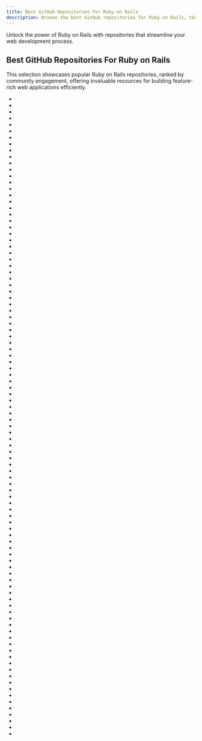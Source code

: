 ```yaml
---
title: Best GitHub Repositories For Ruby on Rails
description: Browse the best GitHub repositories for Ruby on Rails, the web application framework for Ruby.
---
```

Unlock the power of Ruby on Rails with repositories that streamline your web development process.

## Best GitHub Repositories For Ruby on Rails

This selection showcases popular Ruby on Rails repositories, ranked by community engagement, offering invaluable resources for building feature-rich web applications efficiently.

- <Badge owner="rails" repoName="rails" stars="https://img.shields.io/github/stars/rails/rails?style=flat&logoSize=auto" forks="https://img.shields.io/github/forks/rails/rails?style=flat&logoSize=auto"/>
- <Badge owner="blueimp" repoName="jQuery-File-Upload" stars="https://img.shields.io/github/stars/blueimp/jQuery-File-Upload?style=flat&logoSize=auto" forks="https://img.shields.io/github/forks/blueimp/jQuery-File-Upload?style=flat&logoSize=auto"/>
- <Badge owner="gitlabhq" repoName="gitlabhq" stars="https://img.shields.io/github/stars/gitlabhq/gitlabhq?style=flat&logoSize=auto" forks="https://img.shields.io/github/forks/gitlabhq/gitlabhq?style=flat&logoSize=auto"/>
- <Badge owner="activeadmin" repoName="activeadmin" stars="https://img.shields.io/github/stars/activeadmin/activeadmin?style=flat&logoSize=auto" forks="https://img.shields.io/github/forks/activeadmin/activeadmin?style=flat&logoSize=auto"/>
- <Badge owner="heartcombo" repoName="simple_form" stars="https://img.shields.io/github/stars/heartcombo/simple_form?style=flat&logoSize=auto" forks="https://img.shields.io/github/forks/heartcombo/simple_form?style=flat&logoSize=auto"/>
- <Badge owner="presidentbeef" repoName="brakeman" stars="https://img.shields.io/github/stars/presidentbeef/brakeman?style=flat&logoSize=auto" forks="https://img.shields.io/github/forks/presidentbeef/brakeman?style=flat&logoSize=auto"/>
- <Badge owner="rubocop" repoName="rails-style-guide" stars="https://img.shields.io/github/stars/rubocop/rails-style-guide?style=flat&logoSize=auto" forks="https://img.shields.io/github/forks/rubocop/rails-style-guide?style=flat&logoSize=auto"/>
- <Badge owner="ryanb" repoName="cancan" stars="https://img.shields.io/github/stars/ryanb/cancan?style=flat&logoSize=auto" forks="https://img.shields.io/github/forks/ryanb/cancan?style=flat&logoSize=auto"/>
- <Badge owner="CanCanCommunity" repoName="cancancan" stars="https://img.shields.io/github/stars/CanCanCommunity/cancancan?style=flat&logoSize=auto" forks="https://img.shields.io/github/forks/CanCanCommunity/cancancan?style=flat&logoSize=auto"/>
- <Badge owner="doorkeeper-gem" repoName="doorkeeper" stars="https://img.shields.io/github/stars/doorkeeper-gem/doorkeeper?style=flat&logoSize=auto" forks="https://img.shields.io/github/forks/doorkeeper-gem/doorkeeper?style=flat&logoSize=auto"/>
- <Badge owner="tpope" repoName="vim-rails" stars="https://img.shields.io/github/stars/tpope/vim-rails?style=flat&logoSize=auto" forks="https://img.shields.io/github/forks/tpope/vim-rails?style=flat&logoSize=auto"/>
- <Badge owner="svenfuchs" repoName="rails-i18n" stars="https://img.shields.io/github/stars/svenfuchs/rails-i18n?style=flat&logoSize=auto" forks="https://img.shields.io/github/forks/svenfuchs/rails-i18n?style=flat&logoSize=auto"/>
- <Badge owner="refinery" repoName="refinerycms" stars="https://img.shields.io/github/stars/refinery/refinerycms?style=flat&logoSize=auto" forks="https://img.shields.io/github/forks/refinery/refinerycms?style=flat&logoSize=auto"/>
- <Badge owner="ruby-china" repoName="homeland" stars="https://img.shields.io/github/stars/ruby-china/homeland?style=flat&logoSize=auto" forks="https://img.shields.io/github/forks/ruby-china/homeland?style=flat&logoSize=auto"/>
- <Badge owner="gramantin" repoName="awesome-rails" stars="https://img.shields.io/github/stars/gramantin/awesome-rails?style=flat&logoSize=auto" forks="https://img.shields.io/github/forks/gramantin/awesome-rails?style=flat&logoSize=auto"/>
- <Badge owner="fatfreecrm" repoName="fat_free_crm" stars="https://img.shields.io/github/stars/fatfreecrm/fat_free_crm?style=flat&logoSize=auto" forks="https://img.shields.io/github/forks/fatfreecrm/fat_free_crm?style=flat&logoSize=auto"/>
- <Badge owner="mileszs" repoName="wicked_pdf" stars="https://img.shields.io/github/stars/mileszs/wicked_pdf?style=flat&logoSize=auto" forks="https://img.shields.io/github/forks/mileszs/wicked_pdf?style=flat&logoSize=auto"/>
- <Badge owner="ViewComponent" repoName="view_component" stars="https://img.shields.io/github/stars/ViewComponent/view_component?style=flat&logoSize=auto" forks="https://img.shields.io/github/forks/ViewComponent/view_component?style=flat&logoSize=auto"/>
- <Badge owner="elastic" repoName="elasticsearch-rails" stars="https://img.shields.io/github/stars/elastic/elasticsearch-rails?style=flat&logoSize=auto" forks="https://img.shields.io/github/forks/elastic/elasticsearch-rails?style=flat&logoSize=auto"/>
- <Badge owner="kpumuk" repoName="meta-tags" stars="https://img.shields.io/github/stars/kpumuk/meta-tags?style=flat&logoSize=auto" forks="https://img.shields.io/github/forks/kpumuk/meta-tags?style=flat&logoSize=auto"/>
- <Badge owner="comfy" repoName="comfortable-mexican-sofa" stars="https://img.shields.io/github/stars/comfy/comfortable-mexican-sofa?style=flat&logoSize=auto" forks="https://img.shields.io/github/forks/comfy/comfortable-mexican-sofa?style=flat&logoSize=auto"/>
- <Badge owner="DavyJonesLocker" repoName="client_side_validations" stars="https://img.shields.io/github/stars/DavyJonesLocker/client_side_validations?style=flat&logoSize=auto" forks="https://img.shields.io/github/forks/DavyJonesLocker/client_side_validations?style=flat&logoSize=auto"/>
- <Badge owner="bensheldon" repoName="good_job" stars="https://img.shields.io/github/stars/bensheldon/good_job?style=flat&logoSize=auto" forks="https://img.shields.io/github/forks/bensheldon/good_job?style=flat&logoSize=auto"/>
- <Badge owner="rails" repoName="jquery-ujs" stars="https://img.shields.io/github/stars/rails/jquery-ujs?style=flat&logoSize=auto" forks="https://img.shields.io/github/forks/rails/jquery-ujs?style=flat&logoSize=auto"/>
- <Badge owner="Apipie" repoName="apipie-rails" stars="https://img.shields.io/github/stars/Apipie/apipie-rails?style=flat&logoSize=auto" forks="https://img.shields.io/github/forks/Apipie/apipie-rails?style=flat&logoSize=auto"/>
- <Badge owner="edavis10" repoName="redmine" stars="https://img.shields.io/github/stars/edavis10/redmine?style=flat&logoSize=auto" forks="https://img.shields.io/github/forks/edavis10/redmine?style=flat&logoSize=auto"/>
- <Badge owner="excid3" repoName="noticed" stars="https://img.shields.io/github/stars/excid3/noticed?style=flat&logoSize=auto" forks="https://img.shields.io/github/forks/excid3/noticed?style=flat&logoSize=auto"/>
- <Badge owner="dreikanter" repoName="ruby-bookmarks" stars="https://img.shields.io/github/stars/dreikanter/ruby-bookmarks?style=flat&logoSize=auto" forks="https://img.shields.io/github/forks/dreikanter/ruby-bookmarks?style=flat&logoSize=auto"/>
- <Badge owner="markevans" repoName="dragonfly" stars="https://img.shields.io/github/stars/markevans/dragonfly?style=flat&logoSize=auto" forks="https://img.shields.io/github/forks/markevans/dragonfly?style=flat&logoSize=auto"/>
- <Badge owner="hotwired" repoName="turbo-rails" stars="https://img.shields.io/github/stars/hotwired/turbo-rails?style=flat&logoSize=auto" forks="https://img.shields.io/github/forks/hotwired/turbo-rails?style=flat&logoSize=auto"/>
- <Badge owner="rails" repoName="rails-dev-box" stars="https://img.shields.io/github/stars/rails/rails-dev-box?style=flat&logoSize=auto" forks="https://img.shields.io/github/forks/rails/rails-dev-box?style=flat&logoSize=auto"/>
- <Badge owner="sauliusgrigaitis" repoName="Swifton" stars="https://img.shields.io/github/stars/sauliusgrigaitis/Swifton?style=flat&logoSize=auto" forks="https://img.shields.io/github/forks/sauliusgrigaitis/Swifton?style=flat&logoSize=auto"/>
- <Badge owner="TrestleAdmin" repoName="trestle" stars="https://img.shields.io/github/stars/TrestleAdmin/trestle?style=flat&logoSize=auto" forks="https://img.shields.io/github/forks/TrestleAdmin/trestle?style=flat&logoSize=auto"/>
- <Badge owner="pay-rails" repoName="pay" stars="https://img.shields.io/github/stars/pay-rails/pay?style=flat&logoSize=auto" forks="https://img.shields.io/github/forks/pay-rails/pay?style=flat&logoSize=auto"/>
- <Badge owner="publify" repoName="publify" stars="https://img.shields.io/github/stars/publify/publify?style=flat&logoSize=auto" forks="https://img.shields.io/github/forks/publify/publify?style=flat&logoSize=auto"/>
- <Badge owner="brunofacca" repoName="zen-rails-security-checklist" stars="https://img.shields.io/github/stars/brunofacca/zen-rails-security-checklist?style=flat&logoSize=auto" forks="https://img.shields.io/github/forks/brunofacca/zen-rails-security-checklist?style=flat&logoSize=auto"/>
- <Badge owner="websocket-rails" repoName="websocket-rails" stars="https://img.shields.io/github/stars/websocket-rails/websocket-rails?style=flat&logoSize=auto" forks="https://img.shields.io/github/forks/websocket-rails/websocket-rails?style=flat&logoSize=auto"/>
- <Badge owner="bullet-train-co" repoName="bullet_train" stars="https://img.shields.io/github/stars/bullet-train-co/bullet_train?style=flat&logoSize=auto" forks="https://img.shields.io/github/forks/bullet-train-co/bullet_train?style=flat&logoSize=auto"/>
- <Badge owner="insoshi" repoName="insoshi" stars="https://img.shields.io/github/stars/insoshi/insoshi?style=flat&logoSize=auto" forks="https://img.shields.io/github/forks/insoshi/insoshi?style=flat&logoSize=auto"/>
- <Badge owner="avo-hq" repoName="avo" stars="https://img.shields.io/github/stars/avo-hq/avo?style=flat&logoSize=auto" forks="https://img.shields.io/github/forks/avo-hq/avo?style=flat&logoSize=auto"/>
- <Badge owner="decidim" repoName="decidim" stars="https://img.shields.io/github/stars/decidim/decidim?style=flat&logoSize=auto" forks="https://img.shields.io/github/forks/decidim/decidim?style=flat&logoSize=auto"/>
- <Badge owner="RailsEventStore" repoName="rails_event_store" stars="https://img.shields.io/github/stars/RailsEventStore/rails_event_store?style=flat&logoSize=auto" forks="https://img.shields.io/github/forks/RailsEventStore/rails_event_store?style=flat&logoSize=auto"/>
- <Badge owner="seven1m" repoName="onebody" stars="https://img.shields.io/github/stars/seven1m/onebody?style=flat&logoSize=auto" forks="https://img.shields.io/github/forks/seven1m/onebody?style=flat&logoSize=auto"/>
- <Badge owner="ivaldi" repoName="brimir" stars="https://img.shields.io/github/stars/ivaldi/brimir?style=flat&logoSize=auto" forks="https://img.shields.io/github/forks/ivaldi/brimir?style=flat&logoSize=auto"/>
- <Badge owner="github-education-resources" repoName="classroom" stars="https://img.shields.io/github/stars/github-education-resources/classroom?style=flat&logoSize=auto" forks="https://img.shields.io/github/forks/github-education-resources/classroom?style=flat&logoSize=auto"/>
- <Badge owner="amatsuda" repoName="jb" stars="https://img.shields.io/github/stars/amatsuda/jb?style=flat&logoSize=auto" forks="https://img.shields.io/github/forks/amatsuda/jb?style=flat&logoSize=auto"/>
- <Badge owner="ai" repoName="autoprefixer-rails" stars="https://img.shields.io/github/stars/ai/autoprefixer-rails?style=flat&logoSize=auto" forks="https://img.shields.io/github/forks/ai/autoprefixer-rails?style=flat&logoSize=auto"/>
- <Badge owner="drhenner" repoName="ror_ecommerce" stars="https://img.shields.io/github/stars/drhenner/ror_ecommerce?style=flat&logoSize=auto" forks="https://img.shields.io/github/forks/drhenner/ror_ecommerce?style=flat&logoSize=auto"/>
- <Badge owner="owen2345" repoName="camaleon-cms" stars="https://img.shields.io/github/stars/owen2345/camaleon-cms?style=flat&logoSize=auto" forks="https://img.shields.io/github/forks/owen2345/camaleon-cms?style=flat&logoSize=auto"/>
- <Badge owner="nathanl" repoName="authority" stars="https://img.shields.io/github/stars/nathanl/authority?style=flat&logoSize=auto" forks="https://img.shields.io/github/forks/nathanl/authority?style=flat&logoSize=auto"/>
- <Badge owner="TracksApp" repoName="tracks" stars="https://img.shields.io/github/stars/TracksApp/tracks?style=flat&logoSize=auto" forks="https://img.shields.io/github/forks/TracksApp/tracks?style=flat&logoSize=auto"/>
- <Badge owner="go-testfixtures" repoName="testfixtures" stars="https://img.shields.io/github/stars/go-testfixtures/testfixtures?style=flat&logoSize=auto" forks="https://img.shields.io/github/forks/go-testfixtures/testfixtures?style=flat&logoSize=auto"/>
- <Badge owner="Snorby" repoName="snorby" stars="https://img.shields.io/github/stars/Snorby/snorby?style=flat&logoSize=auto" forks="https://img.shields.io/github/forks/Snorby/snorby?style=flat&logoSize=auto"/>
- <Badge owner="ledermann" repoName="rails-settings" stars="https://img.shields.io/github/stars/ledermann/rails-settings?style=flat&logoSize=auto" forks="https://img.shields.io/github/forks/ledermann/rails-settings?style=flat&logoSize=auto"/>
- <Badge owner="redis-store" repoName="redis-rails" stars="https://img.shields.io/github/stars/redis-store/redis-rails?style=flat&logoSize=auto" forks="https://img.shields.io/github/forks/redis-store/redis-rails?style=flat&logoSize=auto"/>
- <Badge owner="hotwired" repoName="hotwire-rails" stars="https://img.shields.io/github/stars/hotwired/hotwire-rails?style=flat&logoSize=auto" forks="https://img.shields.io/github/forks/hotwired/hotwire-rails?style=flat&logoSize=auto"/>
- <Badge owner="weppos" repoName="breadcrumbs_on_rails" stars="https://img.shields.io/github/stars/weppos/breadcrumbs_on_rails?style=flat&logoSize=auto" forks="https://img.shields.io/github/forks/weppos/breadcrumbs_on_rails?style=flat&logoSize=auto"/>
- <Badge owner="lookbook-hq" repoName="lookbook" stars="https://img.shields.io/github/stars/lookbook-hq/lookbook?style=flat&logoSize=auto" forks="https://img.shields.io/github/forks/lookbook-hq/lookbook?style=flat&logoSize=auto"/>
- <Badge owner="drnic" repoName="ruby-on-rails-tmbundle" stars="https://img.shields.io/github/stars/drnic/ruby-on-rails-tmbundle?style=flat&logoSize=auto" forks="https://img.shields.io/github/forks/drnic/ruby-on-rails-tmbundle?style=flat&logoSize=auto"/>
- <Badge owner="lassebunk" repoName="gretel" stars="https://img.shields.io/github/stars/lassebunk/gretel?style=flat&logoSize=auto" forks="https://img.shields.io/github/forks/lassebunk/gretel?style=flat&logoSize=auto"/>
- <Badge owner="capistrano" repoName="rails" stars="https://img.shields.io/github/stars/capistrano/rails?style=flat&logoSize=auto" forks="https://img.shields.io/github/forks/capistrano/rails?style=flat&logoSize=auto"/>
- <Badge owner="rgeo" repoName="activerecord-postgis-adapter" stars="https://img.shields.io/github/stars/rgeo/activerecord-postgis-adapter?style=flat&logoSize=auto" forks="https://img.shields.io/github/forks/rgeo/activerecord-postgis-adapter?style=flat&logoSize=auto"/>
- <Badge owner="rails" repoName="sass-rails" stars="https://img.shields.io/github/stars/rails/sass-rails?style=flat&logoSize=auto" forks="https://img.shields.io/github/forks/rails/sass-rails?style=flat&logoSize=auto"/>
- <Badge owner="keygen-sh" repoName="keygen-api" stars="https://img.shields.io/github/stars/keygen-sh/keygen-api?style=flat&logoSize=auto" forks="https://img.shields.io/github/forks/keygen-sh/keygen-api?style=flat&logoSize=auto"/>
- <Badge owner="hibiken" repoName="stories" stars="https://img.shields.io/github/stars/hibiken/stories?style=flat&logoSize=auto" forks="https://img.shields.io/github/forks/hibiken/stories?style=flat&logoSize=auto"/>
- <Badge owner="xaviershay" repoName="enki" stars="https://img.shields.io/github/stars/xaviershay/enki?style=flat&logoSize=auto" forks="https://img.shields.io/github/forks/xaviershay/enki?style=flat&logoSize=auto"/>
- <Badge owner="rubocop" repoName="rubocop-rails" stars="https://img.shields.io/github/stars/rubocop/rubocop-rails?style=flat&logoSize=auto" forks="https://img.shields.io/github/forks/rubocop/rubocop-rails?style=flat&logoSize=auto"/>
- <Badge owner="daryllxd" repoName="lifelong-learning" stars="https://img.shields.io/github/stars/daryllxd/lifelong-learning?style=flat&logoSize=auto" forks="https://img.shields.io/github/forks/daryllxd/lifelong-learning?style=flat&logoSize=auto"/>
- <Badge owner="iain" repoName="http_accept_language" stars="https://img.shields.io/github/stars/iain/http_accept_language?style=flat&logoSize=auto" forks="https://img.shields.io/github/forks/iain/http_accept_language?style=flat&logoSize=auto"/>
- <Badge owner="pentestgeek" repoName="phishing-frenzy" stars="https://img.shields.io/github/stars/pentestgeek/phishing-frenzy?style=flat&logoSize=auto" forks="https://img.shields.io/github/forks/pentestgeek/phishing-frenzy?style=flat&logoSize=auto"/>
- <Badge owner="joemasilotti" repoName="railsdevs.com" stars="https://img.shields.io/github/stars/joemasilotti/railsdevs.com?style=flat&logoSize=auto" forks="https://img.shields.io/github/forks/joemasilotti/railsdevs.com?style=flat&logoSize=auto"/>
- <Badge owner="dchelimsky" repoName="rspec-rails" stars="https://img.shields.io/github/stars/dchelimsky/rspec-rails?style=flat&logoSize=auto" forks="https://img.shields.io/github/forks/dchelimsky/rspec-rails?style=flat&logoSize=auto"/>
- <Badge owner="upmin" repoName="upmin-admin-ruby" stars="https://img.shields.io/github/stars/upmin/upmin-admin-ruby?style=flat&logoSize=auto" forks="https://img.shields.io/github/forks/upmin/upmin-admin-ruby?style=flat&logoSize=auto"/>
- <Badge owner="thesp0nge" repoName="dawnscanner" stars="https://img.shields.io/github/stars/thesp0nge/dawnscanner?style=flat&logoSize=auto" forks="https://img.shields.io/github/forks/thesp0nge/dawnscanner?style=flat&logoSize=auto"/>
- <Badge owner="ledermann" repoName="unread" stars="https://img.shields.io/github/stars/ledermann/unread?style=flat&logoSize=auto" forks="https://img.shields.io/github/forks/ledermann/unread?style=flat&logoSize=auto"/>
- <Badge owner="mbulat" repoName="plutus" stars="https://img.shields.io/github/stars/mbulat/plutus?style=flat&logoSize=auto" forks="https://img.shields.io/github/forks/mbulat/plutus?style=flat&logoSize=auto"/>
- <Badge owner="fgrehm" repoName="letter_opener_web" stars="https://img.shields.io/github/stars/fgrehm/letter_opener_web?style=flat&logoSize=auto" forks="https://img.shields.io/github/forks/fgrehm/letter_opener_web?style=flat&logoSize=auto"/>
- <Badge owner="mhartl" repoName="rails_tutorial_sublime_text" stars="https://img.shields.io/github/stars/mhartl/rails_tutorial_sublime_text?style=flat&logoSize=auto" forks="https://img.shields.io/github/forks/mhartl/rails_tutorial_sublime_text?style=flat&logoSize=auto"/>
- <Badge owner="github" repoName="github-ds" stars="https://img.shields.io/github/stars/github/github-ds?style=flat&logoSize=auto" forks="https://img.shields.io/github/forks/github/github-ds?style=flat&logoSize=auto"/>
- <Badge owner="huacnlee" repoName="quora" stars="https://img.shields.io/github/stars/huacnlee/quora?style=flat&logoSize=auto" forks="https://img.shields.io/github/forks/huacnlee/quora?style=flat&logoSize=auto"/>
- <Badge owner="hayageek" repoName="jquery-upload-file" stars="https://img.shields.io/github/stars/hayageek/jquery-upload-file?style=flat&logoSize=auto" forks="https://img.shields.io/github/forks/hayageek/jquery-upload-file?style=flat&logoSize=auto"/>
- <Badge owner="huacnlee" repoName="init.d" stars="https://img.shields.io/github/stars/huacnlee/init.d?style=flat&logoSize=auto" forks="https://img.shields.io/github/forks/huacnlee/init.d?style=flat&logoSize=auto"/>
- <Badge owner="dennybritz" repoName="rails_startup_template" stars="https://img.shields.io/github/stars/dennybritz/rails_startup_template?style=flat&logoSize=auto" forks="https://img.shields.io/github/forks/dennybritz/rails_startup_template?style=flat&logoSize=auto"/>
- <Badge owner="brunofacca" repoName="zen-rails-base-app" stars="https://img.shields.io/github/stars/brunofacca/zen-rails-base-app?style=flat&logoSize=auto" forks="https://img.shields.io/github/forks/brunofacca/zen-rails-base-app?style=flat&logoSize=auto"/>
- <Badge owner="daqing" repoName="rabel" stars="https://img.shields.io/github/stars/daqing/rabel?style=flat&logoSize=auto" forks="https://img.shields.io/github/forks/daqing/rabel?style=flat&logoSize=auto"/>
- <Badge owner="chanzuckerberg" repoName="sorbet-rails" stars="https://img.shields.io/github/stars/chanzuckerberg/sorbet-rails?style=flat&logoSize=auto" forks="https://img.shields.io/github/forks/chanzuckerberg/sorbet-rails?style=flat&logoSize=auto"/>
- <Badge owner="hotwired" repoName="stimulus-rails" stars="https://img.shields.io/github/stars/hotwired/stimulus-rails?style=flat&logoSize=auto" forks="https://img.shields.io/github/forks/hotwired/stimulus-rails?style=flat&logoSize=auto"/>
- <Badge owner="fatkodima" repoName="online_migrations" stars="https://img.shields.io/github/stars/fatkodima/online_migrations?style=flat&logoSize=auto" forks="https://img.shields.io/github/forks/fatkodima/online_migrations?style=flat&logoSize=auto"/>
- <Badge owner="excid3" repoName="receipts" stars="https://img.shields.io/github/stars/excid3/receipts?style=flat&logoSize=auto" forks="https://img.shields.io/github/forks/excid3/receipts?style=flat&logoSize=auto"/>
- <Badge owner="aws" repoName="aws-sdk-rails" stars="https://img.shields.io/github/stars/aws/aws-sdk-rails?style=flat&logoSize=auto" forks="https://img.shields.io/github/forks/aws/aws-sdk-rails?style=flat&logoSize=auto"/>
- <Badge owner="crivotz" repoName="nv-ide" stars="https://img.shields.io/github/stars/crivotz/nv-ide?style=flat&logoSize=auto" forks="https://img.shields.io/github/forks/crivotz/nv-ide?style=flat&logoSize=auto"/>
- <Badge owner="pcreux" repoName="csv-importer" stars="https://img.shields.io/github/stars/pcreux/csv-importer?style=flat&logoSize=auto" forks="https://img.shields.io/github/forks/pcreux/csv-importer?style=flat&logoSize=auto"/>
- <Badge owner="chiliproject" repoName="chiliproject" stars="https://img.shields.io/github/stars/chiliproject/chiliproject?style=flat&logoSize=auto" forks="https://img.shields.io/github/forks/chiliproject/chiliproject?style=flat&logoSize=auto"/>
- <Badge owner="Sology" repoName="maily_herald" stars="https://img.shields.io/github/stars/Sology/maily_herald?style=flat&logoSize=auto" forks="https://img.shields.io/github/forks/Sology/maily_herald?style=flat&logoSize=auto"/>
- <Badge owner="smsohan" repoName="MvcMailer" stars="https://img.shields.io/github/stars/smsohan/MvcMailer?style=flat&logoSize=auto" forks="https://img.shields.io/github/forks/smsohan/MvcMailer?style=flat&logoSize=auto"/>
- <Badge owner="RobinBrouwer" repoName="gritter" stars="https://img.shields.io/github/stars/RobinBrouwer/gritter?style=flat&logoSize=auto" forks="https://img.shields.io/github/forks/RobinBrouwer/gritter?style=flat&logoSize=auto"/>
- <Badge owner="Shopify" repoName="ruby-lsp-rails" stars="https://img.shields.io/github/stars/Shopify/ruby-lsp-rails?style=flat&logoSize=auto" forks="https://img.shields.io/github/forks/Shopify/ruby-lsp-rails?style=flat&logoSize=auto"/>
- <Badge owner="excid3" repoName="madmin" stars="https://img.shields.io/github/stars/excid3/madmin?style=flat&logoSize=auto" forks="https://img.shields.io/github/forks/excid3/madmin?style=flat&logoSize=auto"/>
- <Badge owner="infinum" repoName="phrasing" stars="https://img.shields.io/github/stars/infinum/phrasing?style=flat&logoSize=auto" forks="https://img.shields.io/github/forks/infinum/phrasing?style=flat&logoSize=auto"/>
- <Badge owner="yfactorial" repoName="objectiveresource" stars="https://img.shields.io/github/stars/yfactorial/objectiveresource?style=flat&logoSize=auto" forks="https://img.shields.io/github/forks/yfactorial/objectiveresource?style=flat&logoSize=auto"/>